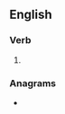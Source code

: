 ==English==

===Verb===
{{head|en|verb form}}

# {{present participle of|salve|lang=en|nocat=1}}

===Anagrams===
* {{anagrams|en|a=agilnsv|Galvins|Glavins|lavings|slaving}}